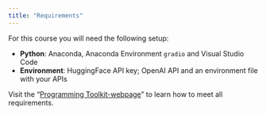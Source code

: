 ```yaml
---
title: "Requirements"
---
```


For this course you will need the following setup:

- **Python**: Anaconda, Anaconda Environment `gradio` and Visual Studio Code
- **Environment**: HuggingFace API key; OpenAI API and an environment file with your APIs

:::{.callout-important}
Visit the "[Programming Toolkit-webpage](https://kirenz.github.io/lab-toolkit/)" to learn how to meet all requirements.
:::